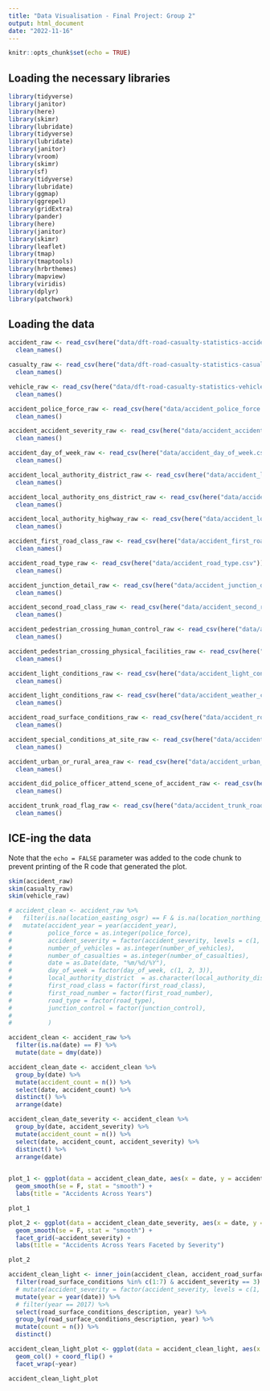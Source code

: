 ---
title: "Data Visualisation - Final Project: Group 2"
output: html_document
date: "2022-11-16"
---

```{r setup, include=FALSE}
knitr::opts_chunk$set(echo = TRUE)
```

## Loading the necessary libraries

```{r load-libraries}
library(tidyverse)
library(janitor)
library(here)
library(skimr)
library(lubridate)
library(tidyverse)
library(lubridate)
library(janitor)
library(vroom)
library(skimr)
library(sf)
library(tidyverse)
library(lubridate)
library(ggmap)
library(ggrepel)
library(gridExtra)
library(pander)
library(here)
library(janitor)
library(skimr)
library(leaflet)
library(tmap)
library(tmaptools)
library(hrbrthemes)
library(mapview)
library(viridis)
library(dplyr)
library(patchwork)
```

## Loading the data

```{r load-data, warning = FALSE, message = FALSE}
accident_raw <- read_csv(here("data/dft-road-casualty-statistics-accident-last-5-years.csv")) %>% 
  clean_names()

casualty_raw <- read_csv(here("data/dft-road-casualty-statistics-casualty-last-5-years.csv")) %>% 
  clean_names()

vehicle_raw <- read_csv(here("data/dft-road-casualty-statistics-vehicle-last-5-years.csv")) %>% 
  clean_names()

accident_police_force_raw <- read_csv(here("data/accident_police_force.csv")) %>% 
  clean_names()

accident_accident_severity_raw <- read_csv(here("data/accident_accident_severity.csv")) %>% 
  clean_names()

accident_day_of_week_raw <- read_csv(here("data/accident_day_of_week.csv")) %>% 
  clean_names()

accident_local_authority_district_raw <- read_csv(here("data/accident_local_authority_district.csv")) %>% 
  clean_names()

accident_local_authority_ons_district_raw <- read_csv(here("data/accident_local_authority_ons_district.csv")) %>%
  clean_names()

accident_local_authority_highway_raw <- read_csv(here("data/accident_local_authority_highway.csv")) %>%
  clean_names()

accident_first_road_class_raw <- read_csv(here("data/accident_first_road_class.csv")) %>% 
  clean_names()

accident_road_type_raw <- read_csv(here("data/accident_road_type.csv")) %>% 
  clean_names()

accident_junction_detail_raw <- read_csv(here("data/accident_junction_detail.csv")) %>% 
  clean_names()

accident_second_road_class_raw <- read_csv(here("data/accident_second_road_class.csv")) %>% 
  clean_names()

accident_pedestrian_crossing_human_control_raw <- read_csv(here("data/accident_pedestrian_crossing_human_control.csv")) %>% 
  clean_names()

accident_pedestrian_crossing_physical_facilities_raw <- read_csv(here("data/accident_pedestrian_crossing_physical_facilities.csv")) %>% 
  clean_names()

accident_light_conditions_raw <- read_csv(here("data/accident_light_conditions.csv")) %>% 
  clean_names()

accident_light_conditions_raw <- read_csv(here("data/accident_weather_conditions.csv")) %>% 
  clean_names()

accident_road_surface_conditions_raw <- read_csv(here("data/accident_road_surface_conditions.csv")) %>%
  clean_names()

accident_special_conditions_at_site_raw <- read_csv(here("data/accident_special_conditions_at_site.csv")) %>% 
  clean_names()

accident_urban_or_rural_area_raw <- read_csv(here("data/accident_urban_or_rural_area.csv")) %>% 
  clean_names()

accident_did_police_officer_attend_scene_of_accident_raw <- read_csv(here("data/accident_did_police_officer_attend_scene_of_accident.csv")) %>%
  clean_names()

accident_trunk_road_flag_raw <- read_csv(here("data/accident_trunk_road_flag.csv")) %>% 
  clean_names()

```

## ICE-ing the data
Note that the `echo = FALSE` parameter was added to the code chunk to prevent printing of the R code that generated the plot.

```{r inspect-data, warning = FALSE, message = FALSE}
skim(accident_raw)
skim(casualty_raw)
skim(vehicle_raw)
```

```{r clean-data, warning = FALSE, message = FALSE}
# accident_clean <- accident_raw %>% 
#   filter(is.na(location_easting_osgr) == F & is.na(location_northing_osgr) == F & is.na(longitude) == F & is.na(latitude) == F) %>% 
#   mutate(accident_year = year(accident_year),
#          police_force = as.integer(police_force),
#          accident_severity = factor(accident_severity, levels = c(1, 2, 3)),
#          number_of_vehicles = as.integer(number_of_vehicles),
#          number_of_casualties = as.integer(number_of_casualties),
#          date = as.Date(date, "%m/%d/%Y"),
#          day_of_week = factor(day_of_week, c(1, 2, 3)),
#          local_authority_district  = as.character(local_authority_district),
#          first_road_class = factor(first_road_class),
#          first_road_number = factor(first_road_number),
#          road_type = factor(road_type),
#          junction_control = factor(junction_control),
#          
#          )

accident_clean <- accident_raw %>% 
  filter(is.na(date) == F) %>% 
  mutate(date = dmy(date))

accident_clean_date <- accident_clean %>%
  group_by(date) %>% 
  mutate(accident_count = n()) %>% 
  select(date, accident_count) %>% 
  distinct() %>% 
  arrange(date)

accident_clean_date_severity <- accident_clean %>%
  group_by(date, accident_severity) %>% 
  mutate(accident_count = n()) %>% 
  select(date, accident_count, accident_severity) %>% 
  distinct() %>% 
  arrange(date)
  
```

```{r plot-1-2}

plot_1 <- ggplot(data = accident_clean_date, aes(x = date, y = accident_count)) +
  geom_smooth(se = F, stat = "smooth") +
  labs(title = "Accidents Across Years")

plot_1

plot_2 <- ggplot(data = accident_clean_date_severity, aes(x = date, y = accident_count)) +
  geom_smooth(se = F, stat = "smooth") +
  facet_grid(~accident_severity) +
  labs(title = "Accidents Across Years Faceted by Severity")

plot_2
```

```{r plot-2}

accident_clean_light <- inner_join(accident_clean, accident_road_surface_conditions_raw, by = "road_surface_conditions") %>% 
  filter(road_surface_conditions %in% c(1:7) & accident_severity == 3) %>% 
  # mutate(accident_severity = factor(accident_severity, levels = c(1, 2, 3))) %>% 
  mutate(year = year(date)) %>% 
  # filter(year == 2017) %>% 
  select(road_surface_conditions_description, year) %>% 
  group_by(road_surface_conditions_description, year) %>% 
  mutate(count = n()) %>% 
  distinct()

accident_clean_light_plot <- ggplot(data = accident_clean_light, aes(x = road_surface_conditions_description, y = count)) +
  geom_col() + coord_flip() +
  facet_wrap(~year)

accident_clean_light_plot

```
